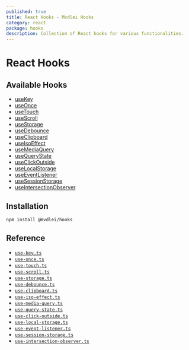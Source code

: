 ```yaml
---
published: true
title: React Hooks - Mvdlei Hooks
category: react
package: hooks
description: Collection of React hooks for various functionalities.
---
```


# React Hooks

## Available Hooks

- [useKey](/react/hooks/use-key)
- [useOnce](/react/hooks/use-once)
- [useTouch](/react/hooks/use-touch)
- [useScroll](/react/hooks/use-scroll)
- [useStorage](/react/hooks/use-storage)
- [useDebounce](/react/hooks/use-debounce)
- [useClipboard](/react/hooks/use-clipboard)
- [useIsoEffect](/react/hooks/use-iso-effect)
- [useMediaQuery](/react/hooks/use-media-query)
- [useQueryState](/react/hooks/use-query-state)
- [useClickOutside](/react/hooks/use-click-outside)
- [useLocalStorage](/react/hooks/use-local-storage)
- [useEventListener](/react/hooks/use-event-listener)
- [useSessionStorage](/react/hooks/use-session-storage)
- [useIntersectionObserver](/react/hooks/use-intersection-observer)

## Installation

```bash
npm install @mvdlei/hooks
```

## Reference

- [`use-key.ts`](https://github.com/m10rten/suite/tree/main/packages/hooks/src/use-key.ts)
- [`use-once.ts`](https://github.com/m10rten/suite/tree/main/packages/hooks/src/use-once.ts)
- [`use-touch.ts`](https://github.com/m10rten/suite/tree/main/packages/hooks/src/use-touch.ts)
- [`use-scroll.ts`](https://github.com/m10rten/suite/tree/main/packages/hooks/src/use-scroll.ts)
- [`use-storage.ts`](https://github.com/m10rten/suite/tree/main/packages/hooks/src/use-storage.ts)
- [`use-debounce.ts`](https://github.com/m10rten/suite/tree/main/packages/hooks/src/use-debounce.ts)
- [`use-clipboard.ts`](https://github.com/m10rten/suite/tree/main/packages/hooks/src/use-clipboard.ts)
- [`use-iso-effect.ts`](https://github.com/m10rten/suite/tree/main/packages/hooks/src/use-iso-effect.ts)
- [`use-media-query.ts`](https://github.com/m10rten/suite/tree/main/packages/hooks/src/use-media-query.ts)
- [`use-query-state.ts`](https://github.com/m10rten/suite/tree/main/packages/hooks/src/use-query-state.ts)
- [`use-click-outside.ts`](https://github.com/m10rten/suite/tree/main/packages/hooks/src/use-click-outside.ts)
- [`use-local-storage.ts`](https://github.com/m10rten/suite/tree/main/packages/hooks/src/use-local-storage.ts)
- [`use-event-listener.ts`](https://github.com/m10rten/suite/tree/main/packages/hooks/src/use-event-listener.ts)
- [`use-session-storage.ts`](https://github.com/m10rten/suite/tree/main/packages/hooks/src/use-session-storage.ts)
- [`use-intersection-observer.ts`](https://github.com/m10rten/suite/tree/main/packages/hooks/src/use-intersection-observer.ts)
